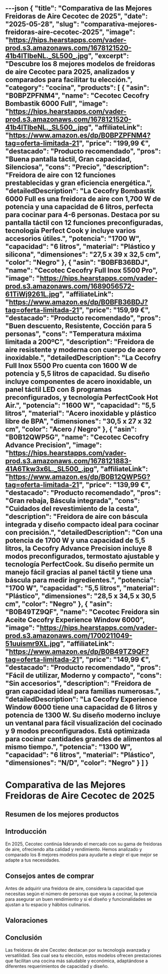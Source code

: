 ---json
{
  "title": "Comparativa de las Mejores Freidoras de Aire Cecotec de 2025",
  "date": "2025-05-28",
  "slug": "comparativa-mejores-freidoras-aire-cecotec-2025",
  "image": "https://hips.hearstapps.com/vader-prod.s3.amazonaws.com/1678121520-41b4ITlbeNL._SL500_.jpg",
  "excerpt": "Descubre los 8 mejores modelos de freidoras de aire Cecotec para 2025, analizados y comparados para facilitar tu elección.",
  "category": "cocina",
  "products": [
    {
      "asin": "B0BPZPFNM4",
      "name": "Cecotec Cecofry Bombastik 6000 Full",
      "image": "https://hips.hearstapps.com/vader-prod.s3.amazonaws.com/1678121520-41b4ITlbeNL._SL500_.jpg",
      "affiliateLink": "https://www.amazon.es/dp/B0BPZPFNM4?tag=oferta-limitada-21",
      "price": "199,99 €",
      "destacado": "Producto recomendado",
      "pros": "Buena pantalla táctil, Gran capacidad, Silenciosa",
      "cons": "Precio",
      "description": "Freidora de aire con 12 funciones prestablecidas y gran eficiencia energética.",
      "detailedDescription": "La Cecofry Bombastik 6000 Full es una freidora de aire con 1,700 W de potencia y una capacidad de 6 litros, perfecta para cocinar para 4-6 personas. Destaca por su pantalla táctil con 12 funciones preconfiguradas, tecnología Perfect Cook y incluye varios accesorios útiles.",
      "potencia": "1700 W",
      "capacidad": "6 litros",
      "material": "Plástico y silicona",
      "dimensiones": "27,5 x 39 x 32,5 cm",
      "color": "Negro"
    },
    {
      "asin": "B0BFB36BDJ",
      "name": "Cecotec Cecofry Full Inox 5500 Pro",
      "image": "https://hips.hearstapps.com/vader-prod.s3.amazonaws.com/1689056572-61TiWj9261L.jpg",
      "affiliateLink": "https://www.amazon.es/dp/B0BFB36BDJ?tag=oferta-limitada-21",
      "price": "159,99 €",
      "destacado": "Producto recomendado",
      "pros": "Buen descuento, Resistente, Cocción para 5 personas",
      "cons": "Temperatura máxima limitada a 200ºC",
      "description": "Freidora de aire resistente y moderna con cuerpo de acero inoxidable.",
      "detailedDescription": "La Cecofry Full Inox 5500 Pro cuenta con 1600 W de potencia y 5,5 litros de capacidad. Su diseño incluye componentes de acero inoxidable, un panel táctil LED con 8 programas preconfigurados, y tecnología PerfectCook Hot Air.",
      "potencia": "1600 W",
      "capacidad": "5,5 litros",
      "material": "Acero inoxidable y plástico libre de BPA",
      "dimensiones": "30,5 x 27 x 32 cm",
      "color": "Acero / Negro"
    },
    {
      "asin": "B0B12QWP5G",
      "name": "Cecotec Cecofry Advance Precision",
      "image": "https://hips.hearstapps.com/vader-prod.s3.amazonaws.com/1678121883-41A6Tkw3x6L._SL500_.jpg",
      "affiliateLink": "https://www.amazon.es/dp/B0B12QWP5G?tag=oferta-limitada-21",
      "price": "139,99 €",
      "destacado": "Producto recomendado",
      "pros": "Gran rebaja, Báscula integrada",
      "cons": "Cuidados del revestimiento de la cesta",
      "description": "Freidora de aire con báscula integrada y diseño compacto ideal para cocinar con precisión.",
      "detailedDescription": "Con una potencia de 1700 W y una capacidad de 5,5 litros, la Cecofry Advance Precision incluye 8 modos preconfigurados, termostato ajustable y tecnología PerfectCook. Su diseño permite un manejo fácil gracias al panel táctil y tiene una báscula para medir ingredientes.",
      "potencia": "1700 W",
      "capacidad": "5,5 litros",
      "material": "Plástico",
      "dimensiones": "28,5 x 34,5 x 30,5 cm",
      "color": "Negro"
    },
    {
      "asin": "B0B49TZ9QF",
      "name": "Cecotec Freidora sin Aceite Cecofry Experience Window 6000",
      "image": "https://hips.hearstapps.com/vader-prod.s3.amazonaws.com/1700211049-51uuismr9XL.jpg",
      "affiliateLink": "https://www.amazon.es/dp/B0B49TZ9QF?tag=oferta-limitada-21",
      "price": "149,99 €",
      "destacado": "Producto recomendado",
      "pros": "Fácil de utilizar, Moderno y compacto",
      "cons": "Sin accesorios",
      "description": "Freidora de gran capacidad ideal para familias numerosas.",
      "detailedDescription": "La Cecofry Experience Window 6000 tiene una capacidad de 6 litros y potencia de 1300 W. Su diseño moderno incluye un ventanal para fácil visualización del cocinado y 9 modos preconfigurados. Está optimizada para cocinar cantidades grandes de alimentos al mismo tiempo.",
      "potencia": "1300 W",
      "capacidad": "6 litros",
      "material": "Plástico",
      "dimensiones": "N/D",
      "color": "Negro"
    }
  ]
}
---


# Comparativa de las Mejores Freidoras de Aire Cecotec de 2025

## Resumen de los mejores productos

<ProductRankingTable products={products} />

## Introducción

En 2025, Cecotec continúa liderando el mercado con su gama de freidoras de aire, ofreciendo alta calidad y rendimiento. Hemos analizado y comparado los 8 mejores modelos para ayudarte a elegir el que mejor se adapte a tus necesidades.

## Consejos antes de comprar

Antes de adquirir una freidora de aire, considera la capacidad que necesitas según el número de personas que vayas a cocinar, la potencia para asegurar un buen rendimiento y si el diseño y funcionalidades se ajustan a tu espacio y hábitos culinarios.

## Valoraciones

<ProductDetailCard product={products[0]} />

<ProductDetailCard product={products[1]} />

<ProductDetailCard product={products[2]} />

<ProductDetailCard product={products[3]} />

## Conclusión

Las freidoras de aire Cecotec destacan por su tecnología avanzada y versatilidad. Sea cual sea tu elección, estos modelos ofrecen prestaciones que facilitan una cocina más saludable y económica, adaptándose a diferentes requerimientos de capacidad y diseño.
